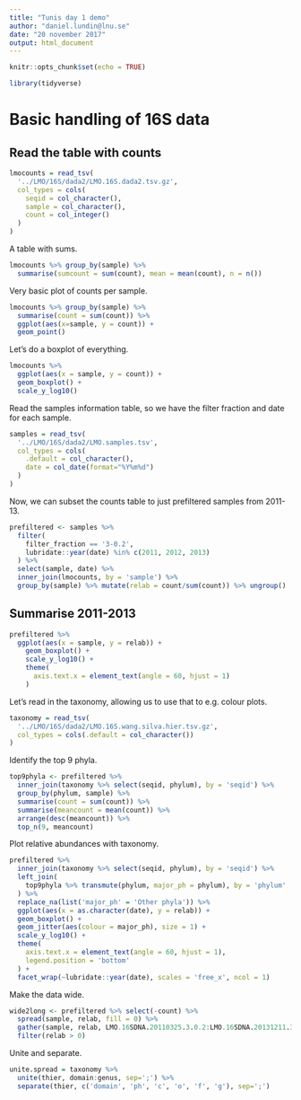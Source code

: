 ```yaml
---
title: "Tunis day 1 demo"
author: "daniel.lundin@lnu.se"
date: "20 november 2017"
output: html_document
---
```


```r
knitr::opts_chunk$set(echo = TRUE)
```

```r
library(tidyverse)
```

# Basic handling of 16S data

## Read the table with counts

```r
lmocounts = read_tsv(
  '../LMO/16S/dada2/LMO.16S.dada2.tsv.gz',
  col_types = cols(
    seqid = col_character(),
    sample = col_character(),
    count = col_integer()
  )
)
```

A table with sums.

```r
lmocounts %>% group_by(sample) %>%
  summarise(sumcount = sum(count), mean = mean(count), n = n())
```

Very basic plot of counts per sample.

```r
lmocounts %>% group_by(sample) %>%
  summarise(count = sum(count)) %>%
  ggplot(aes(x=sample, y = count)) +
  geom_point()
```

Let's do a boxplot of everything.

```r
lmocounts %>%
  ggplot(aes(x = sample, y = count)) +
  geom_boxplot() +
  scale_y_log10()
```

Read the samples information table, so we have the filter fraction and
date for each sample.

```r
samples = read_tsv(
  '../LMO/16S/dada2/LMO.samples.tsv',
  col_types = cols(
    .default = col_character(), 
    date = col_date(format="%Y%m%d")
  )
)
```

Now, we can subset the counts table to just prefiltered samples from
2011-13.

```r
prefiltered <- samples %>% 
  filter(
    filter_fraction == '3-0.2', 
    lubridate::year(date) %in% c(2011, 2012, 2013)
  ) %>%
  select(sample, date) %>%
  inner_join(lmocounts, by = 'sample') %>%
  group_by(sample) %>% mutate(relab = count/sum(count)) %>% ungroup()
```

## Summarise 2011-2013



```r
prefiltered %>% 
  ggplot(aes(x = sample, y = relab)) +
    geom_boxplot() +
    scale_y_log10() +
    theme(
      axis.text.x = element_text(angle = 60, hjust = 1)
    )
```

Let's read in the taxonomy, allowing us to use that to e.g. colour
plots.

```r
taxonomy = read_tsv(
  '../LMO/16S/dada2/LMO.16S.wang.silva.hier.tsv.gz',
  col_types = cols(.default = col_character()) 
)
```

Identify the top 9 phyla.

```r
top9phyla <- prefiltered %>% 
  inner_join(taxonomy %>% select(seqid, phylum), by = 'seqid') %>%
  group_by(phylum, sample) %>%
  summarise(count = sum(count)) %>%
  summarise(meancount = mean(count)) %>%
  arrange(desc(meancount)) %>%
  top_n(9, meancount)
```

Plot relative abundances with taxonomy.

```r
prefiltered %>%
  inner_join(taxonomy %>% select(seqid, phylum), by = 'seqid') %>%
  left_join(
    top9phyla %>% transmute(phylum, major_ph = phylum), by = 'phylum'
  ) %>%
  replace_na(list('major_ph' = 'Other phyla')) %>%
  ggplot(aes(x = as.character(date), y = relab)) +
  geom_boxplot() +
  geom_jitter(aes(colour = major_ph), size = 1) +
  scale_y_log10() +
  theme(
    axis.text.x = element_text(angle = 60, hjust = 1),
    legend.position = 'bottom'
  ) +
  facet_wrap(~lubridate::year(date), scales = 'free_x', ncol = 1)
```

Make the data wide.

```r
wide2long <- prefiltered %>% select(-count) %>% 
  spread(sample, relab, fill = 0) %>%
  gather(sample, relab, LMO.16SDNA.20110325.3.0.2:LMO.16SDNA.20131211.3.0.2) %>%
  filter(relab > 0)
```

Unite and separate.

```r
unite.spread = taxonomy %>% 
  unite(thier, domain:genus, sep=';') %>%
  separate(thier, c('domain', 'ph', 'c', 'o', 'f', 'g'), sep=';')
```


